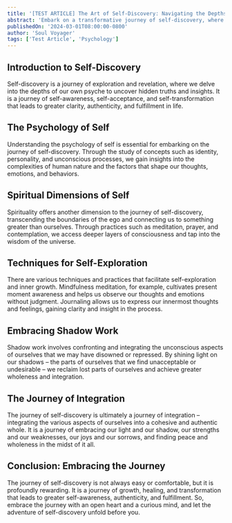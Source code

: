 ```yaml
---
title: '[TEST ARTICLE] The Art of Self-Discovery: Navigating the Depths of the Human Psyche'
abstract: 'Embark on a transformative journey of self-discovery, where the mysteries of the human psyche unfold before your eyes. Explore the realms of psychology, spirituality, and personal growth as you delve into the depths of your own consciousness. Learn techniques for introspection, mindfulness, and self-reflection, and uncover hidden aspects of yourself that hold the key to fulfillment and inner peace. Join us as we embark on a quest to unlock the secrets of the self and embrace the journey of self-realization.'
publishedOn: '2024-03-01T08:00:00-0800'
author: 'Soul Voyager'
tags: ['Test Article', 'Psychology']
---
```


## Introduction to Self-Discovery

Self-discovery is a journey of exploration and revelation, where we delve into the depths of our own psyche to uncover hidden truths and insights. It is a journey of self-awareness, self-acceptance, and self-transformation that leads to greater clarity, authenticity, and fulfillment in life.

## The Psychology of Self

Understanding the psychology of self is essential for embarking on the journey of self-discovery. Through the study of concepts such as identity, personality, and unconscious processes, we gain insights into the complexities of human nature and the factors that shape our thoughts, emotions, and behaviors.

## Spiritual Dimensions of Self

Spirituality offers another dimension to the journey of self-discovery, transcending the boundaries of the ego and connecting us to something greater than ourselves. Through practices such as meditation, prayer, and contemplation, we access deeper layers of consciousness and tap into the wisdom of the universe.

## Techniques for Self-Exploration

There are various techniques and practices that facilitate self-exploration and inner growth. Mindfulness meditation, for example, cultivates present moment awareness and helps us observe our thoughts and emotions without judgment. Journaling allows us to express our innermost thoughts and feelings, gaining clarity and insight in the process.

## Embracing Shadow Work

Shadow work involves confronting and integrating the unconscious aspects of ourselves that we may have disowned or repressed. By shining light on our shadows – the parts of ourselves that we find unacceptable or undesirable – we reclaim lost parts of ourselves and achieve greater wholeness and integration.

## The Journey of Integration

The journey of self-discovery is ultimately a journey of integration – integrating the various aspects of ourselves into a cohesive and authentic whole. It is a journey of embracing our light and our shadow, our strengths and our weaknesses, our joys and our sorrows, and finding peace and wholeness in the midst of it all.

## Conclusion: Embracing the Journey

The journey of self-discovery is not always easy or comfortable, but it is profoundly rewarding. It is a journey of growth, healing, and transformation that leads to greater self-awareness, authenticity, and fulfillment. So, embrace the journey with an open heart and a curious mind, and let the adventure of self-discovery unfold before you.
